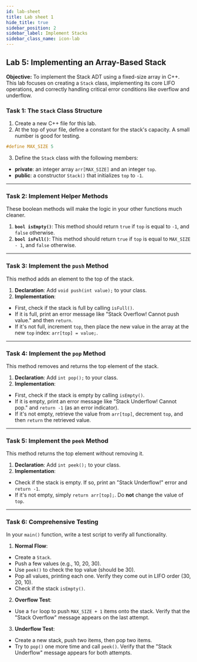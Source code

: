 ```yaml
---
id: lab-sheet
title: Lab sheet 1
hide_title: true
sidebar_position: 2
sidebar_label: Implement Stacks
sidebar_class_name: icon-lab
---
```


<ModuleBanner />

## **Lab 5: Implementing an Array-Based Stack**

**Objective:** To implement the Stack ADT using a fixed-size array in C++. This lab focuses on creating a `Stack` class, implementing its core LIFO operations, and correctly handling critical error conditions like overflow and underflow.

### **Task 1: The `Stack` Class Structure**

1.  Create a new C++ file for this lab.
2.  At the top of your file, define a constant for the stack's capacity. A small number is good for testing.
```cpp
#define MAX_SIZE 5
```
3.  Define the `Stack` class with the following members:
  * **private**: an integer array `arr[MAX_SIZE]` and an integer `top`.
  * **public**: a constructor `Stack()` that initializes `top` to `-1`.

-----

### **Task 2: Implement Helper Methods**

These boolean methods will make the logic in your other functions much cleaner.

1.  **`bool isEmpty()`**: This method should return `true` if `top` is equal to `-1`, and `false` otherwise.
2.  **`bool isFull()`**: This method should return `true` if `top` is equal to `MAX_SIZE - 1`, and `false` otherwise.

-----

### **Task 3: Implement the `push` Method**

This method adds an element to the top of the stack.

1.  **Declaration**: Add `void push(int value);` to your class.
2.  **Implementation**:
  * First, check if the stack is full by calling `isFull()`.
  * If it is full, print an error message like "Stack Overflow\! Cannot push value." and then `return`.
  * If it's not full, increment `top`, then place the new value in the array at the new `top` index: `arr[top] = value;`.

-----

### **Task 4: Implement the `pop` Method**

This method removes and returns the top element of the stack.

1.  **Declaration**: Add `int pop();` to your class.
2.  **Implementation**:
  * First, check if the stack is empty by calling `isEmpty()`.
  * If it is empty, print an error message like "Stack Underflow\! Cannot pop." and `return -1` (as an error indicator).
  * If it's not empty, retrieve the value from `arr[top]`, decrement `top`, and then `return` the retrieved value.

-----

### **Task 5: Implement the `peek` Method**

This method returns the top element without removing it.

1.  **Declaration**: Add `int peek();` to your class.
2.  **Implementation**:
  * Check if the stack is empty. If so, print an "Stack Underflow\!" error and `return -1`.
  * If it's not empty, simply `return arr[top];`. Do **not** change the value of `top`.

-----

### **Task 6: Comprehensive Testing**

In your `main()` function, write a test script to verify all functionality.

1.  **Normal Flow**:
  * Create a `Stack`.
  * Push a few values (e.g., 10, 20, 30).
  * Use `peek()` to check the top value (should be 30).
  * Pop all values, printing each one. Verify they come out in LIFO order (30, 20, 10).
  * Check if the stack `isEmpty()`.
2.  **Overflow Test**:
  * Use a `for` loop to push `MAX_SIZE + 1` items onto the stack. Verify that the "Stack Overflow" message appears on the last attempt.
3.  **Underflow Test**:
  * Create a new stack, push two items, then pop two items.
  * Try to `pop()` one more time and call `peek()`. Verify that the "Stack Underflow" message appears for both attempts.

